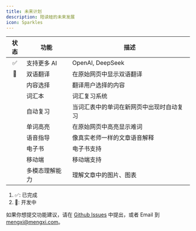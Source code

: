 ```yaml
---
title: 未来计划
description: 陪读蛙的未来发展
icon: Sparkles
---
```


| 状态 | 功能           | 描述                                     |
| :--: | -------------- | ---------------------------------------- |
|  ✅  | 支持更多 AI    | OpenAI, DeepSeek                         |
|  🚧  | 双语翻译       | 在原始网页中显示双语翻译                 |
|      | 内容选择       | 翻译用户选择的内容                       |
|      | 词汇本         | 词汇复习系统                             |
|      | 自动复习       | 当词汇表中的单词在新网页中出现时自动复习 |
|      | 单词高亮       | 在原始网页中高亮显示难词                 |
|      | 语音指导       | 像真实老师一样的文章语音解释             |
|      | 电子书         | 电子书支持                               |
|      | 移动端         | 移动端支持                               |
|      | 多模态理解能力 | 理解文章中的图片、图表                   |

1. ✅: 已完成
2. 🚧: 开发中

如果你想提交功能建议，请在 [Github Issues](https://github.com/mengxi-ream/read-frog/issues) 中提出，或者 Email 到 [mengxi@mengxi.com](mailto:mengxi@mengxi.work)。

